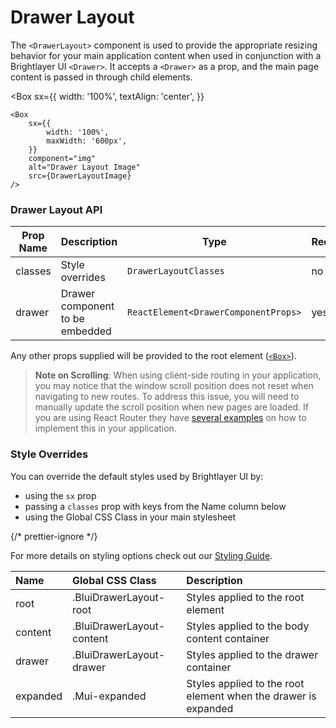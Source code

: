 
# Drawer Layout

The `<DrawerLayout>` component is used to provide the appropriate resizing behavior for your main application content when used in conjunction with a Brightlayer UI `<Drawer>`. It accepts a `<Drawer>` as a prop, and the main page content is passed in through child elements.

<Box
    sx={{
        width: '100%',
        textAlign: 'center',
    }}
>
    <Box
        sx={{
            width: '100%',
            maxWidth: '600px',
        }}
        component="img"
        alt="Drawer Layout Image"
        src={DrawerLayoutImage}
    />
</Box>

### Drawer Layout API

<Box>

| Prop Name | Description                     | Type                                 | Required | Default |
| --------- | ------------------------------- | ------------------------------------ | -------- | ------- |
| classes   | Style overrides                 | `DrawerLayoutClasses`                | no       |         |
| drawer    | Drawer component to be embedded | `ReactElement<DrawerComponentProps>` | yes      |         |

</Box>

Any other props supplied will be provided to the root element ([`<Box>`](https://mui.com/material-ui/api/box/)).

> **Note on Scrolling**: When using client-side routing in your application, you may notice that the window scroll position does not reset when navigating to new routes. To address this issue, you will need to manually update the scroll position when new pages are loaded. If you are using React Router they have [several examples](https://reacttraining.com/react-router/web/guides/scroll-restoration) on how to implement this in your application.

### Style Overrides

You can override the default styles used by Brightlayer UI by:

-   using the `sx` prop
-   passing a `classes` prop with keys from the Name column below
-   using the Global CSS Class in your main stylesheet

{/* prettier-ignore */}
<p>For more details on styling options check out our <a href={`https://github.com/brightlayer-ui/react-component-library/blob/${DOCS_BRANCH}/docs/src/shared/markdown/StyleOverridesGuide.md`}>Styling Guide</a>.</p>

<Box>

| Name     | Global CSS Class          | Description                                                    |
| :------- | :------------------------ | :------------------------------------------------------------- |
| root     | .BluiDrawerLayout-root    | Styles applied to the root element                             |
| content  | .BluiDrawerLayout-content | Styles applied to the body content container                   |
| drawer   | .BluiDrawerLayout-drawer  | Styles applied to the drawer container                         |
| expanded | .Mui-expanded             | Styles applied to the root element when the drawer is expanded |

</Box>
